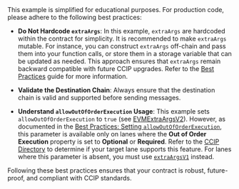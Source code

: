 
<Aside type="caution" title="Sender Contract Best Practices">
This example is simplified for educational purposes. For production code, please adhere to the following best practices:

- **Do Not Hardcode `extraArgs`**: In this example, `extraArgs` are hardcoded within the contract for simplicity. It is recommended to make `extraArgs` mutable. For instance, you can construct `extraArgs` off-chain and pass them into your function calls, or store them in a storage variable that can be updated as needed. This approach ensures that `extraArgs` remain backward compatible with future CCIP upgrades. Refer to the [Best Practices](/ccip/best-practices) guide for more information.

- **Validate the Destination Chain**: Always ensure that the destination chain is valid and supported before sending messages.

- **Understand `allowOutOfOrderExecution` Usage**: This example sets `allowOutOfOrderExecution` to `true` (see [EVMExtraArgsV2](/ccip/tools-resources/api-reference/evm/v1.5.1/client#evmextraargsv2)). However, as documented in the [Best Practices: Setting `allowOutOfOrderExecution`](/ccip/best-practices#setting-allowoutoforderexecution), this parameter is available only on lanes where the **Out of Order Execution** property is set to **Optional** or **Required**. Refer to the [CCIP Directory](/ccip/directory) to determine if your target lane supports this feature. For lanes where this parameter is absent, you must use [`extraArgsV1`](/ccip/tools-resources/api-reference/evm/v1.5.1/client#evmextraargsv1) instead.

Following these best practices ensures that your contract is robust, future-proof, and compliant with CCIP standards.

</Aside>
